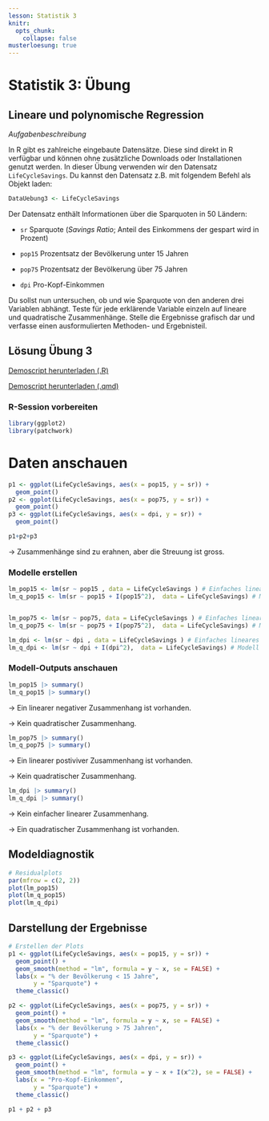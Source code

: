 ```yaml
---
lesson: Statistik 3
knitr:
  opts_chunk: 
    collapse: false
musterloesung: true
---
```


# Statistik 3: Übung

## Lineare und polynomische Regression

*Aufgabenbeschreibung*

In R gibt es zahlreiche eingebaute Datensätze. Diese sind direkt in R verfügbar und können ohne zusätzliche Downloads oder Installationen genutzt werden. In dieser Übung verwenden wir den Datensatz `LifeCycleSavings`.
Du kannst den Datensatz z.B. mit folgendem Befehl als Objekt laden:

```r
DataUebung3 <- LifeCycleSavings
```


Der Datensatz enthält Informationen über die Sparquoten in 50 Ländern:

-   `sr` Sparquote (*Savings Ratio*; Anteil des Einkommens der gespart wird in Prozent)

-   `pop15` Prozentsatz der Bevölkerung unter 15 Jahren

-   `pop75` Prozentsatz der Bevölkerung über 75 Jahren

-   `dpi` Pro-Kopf-Einkommen

Du sollst nun untersuchen, ob und wie Sparquote von den anderen drei Variablen abhängt. Teste für jede erklärende Variable einzeln auf lineare und quadratische Zusammenhänge. Stelle die Ergebnisse grafisch dar und verfasse einen ausformulierten Methoden- und Ergebnisteil.

:::: {.content-hidden unless-meta="musterloesung"}
::: callout-note
## Lösung Übung 3

[Demoscript herunterladen (.R)](../purl/Statistik3_Uebung.R){.dld}

[Demoscript herunterladen (.qmd)](../purl/Statistik3_Uebung.qmd){.dld}

### R-Session vorbereiten

```r
library(ggplot2)
library(patchwork)

```

# Daten anschauen

```r
p1 <- ggplot(LifeCycleSavings, aes(x = pop15, y = sr)) +
  geom_point()
p2 <- ggplot(LifeCycleSavings, aes(x = pop75, y = sr)) +
  geom_point()
p3 <- ggplot(LifeCycleSavings, aes(x = dpi, y = sr)) +
  geom_point()

p1+p2+p3

```

-\> Zusammenhänge sind zu erahnen, aber die Streuung ist gross.

### Modelle erstellen

```r


lm_pop15 <- lm(sr ~ pop15 , data = LifeCycleSavings ) # Einfaches lineares Modell
lm_q_pop15 <- lm(sr ~ pop15 + I(pop15^2),  data = LifeCycleSavings) # Modell mit quadratischem Term


lm_pop75 <- lm(sr ~ pop75, data = LifeCycleSavings ) # Einfaches lineares Modell
lm_q_pop75 <- lm(sr ~ pop75 + I(pop75^2),  data = LifeCycleSavings) # Modell mit quadratischem Term

lm_dpi <- lm(sr ~ dpi , data = LifeCycleSavings ) # Einfaches lineares Modell
lm_q_dpi <- lm(sr ~ dpi + I(dpi^2),  data = LifeCycleSavings) # Modell mit quadratischem Term


```

### Modell-Outputs anschauen

```r
lm_pop15 |> summary()
lm_q_pop15 |> summary()
```

-\> Ein linearer negativer Zusammenhang ist vorhanden.

-\> Kein quadratischer Zusammenhang.

```r
lm_pop75 |> summary() 
lm_q_pop75 |> summary() 
```

-\> Ein linearer postiviver Zusammenhang ist vorhanden.

-\> Kein quadratischer Zusammenhang.

```r
lm_dpi |> summary()
lm_q_dpi |> summary() 
```

-\> Kein einfacher linearer Zusammenhang.

-\> Ein quadratischer Zusammenhang ist vorhanden.

## Modeldiagnostik

```r
# Residualplots
par(mfrow = c(2, 2))
plot(lm_pop15)
plot(lm_q_pop15)
plot(lm_q_dpi)
```


## Darstellung der Ergebnisse

```r

# Erstellen der Plots
p1 <- ggplot(LifeCycleSavings, aes(x = pop15, y = sr)) +
  geom_point() +
  geom_smooth(method = "lm", formula = y ~ x, se = FALSE) +
  labs(x = "% der Bevölkerung < 15 Jahre",
       y = "Sparquote") +
  theme_classic()

p2 <- ggplot(LifeCycleSavings, aes(x = pop75, y = sr)) +
  geom_point() +
  geom_smooth(method = "lm", formula = y ~ x, se = FALSE) +
  labs(x = "% der Bevölkerung > 75 Jahren",
       y = "Sparquote") +
  theme_classic()

p3 <- ggplot(LifeCycleSavings, aes(x = dpi, y = sr)) +
  geom_point() +
  geom_smooth(method = "lm", formula = y ~ x + I(x^2), se = FALSE) +
  labs(x = "Pro-Kopf-Einkommen",
       y = "Sparquote") +
  theme_classic()

p1 + p2 + p3

```
:::
::::
